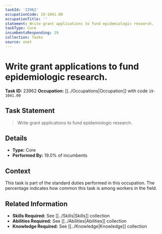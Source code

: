 ```yaml
---
taskId: '23962'
occupationCode: 19-1041.00
occupationTitle: ''
statement: Write grant applications to fund epidemiologic research.
taskType: Core
incumbentsResponding: 19
collection: Tasks
source: onet
---
```

# Write grant applications to fund epidemiologic research.

**Task ID:** 23962
**Occupation:** [[../Occupations|Occupation]] with code `19-1041.00`

## Task Statement

> Write grant applications to fund epidemiologic research.

## Details

- **Type:** Core
- **Performed By:** 19.0% of incumbents

## Context

This task is part of the standard duties performed in this occupation. The percentage indicates how common this task is among workers in the field.

## Related Information

- **Skills Required:** See [[../Skills|Skills]] collection
- **Abilities Required:** See [[../Abilities|Abilities]] collection
- **Knowledge Required:** See [[../Knowledge|Knowledge]] collection
